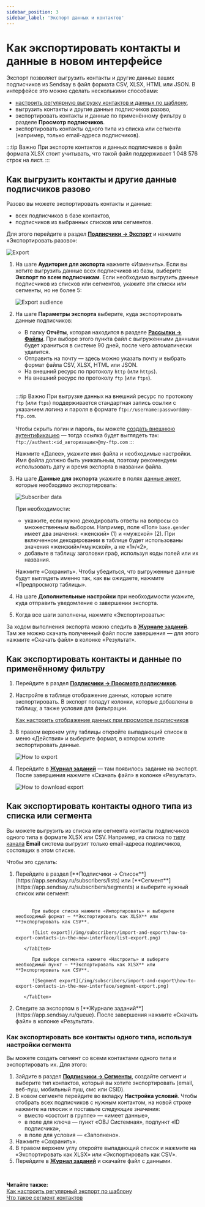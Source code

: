 ```yaml
---
sidebar_position: 3
sidebar_label: 'Экспорт данных и контактов'
---
```



# Как экспортировать контакты и данные в новом интерфейсе

Экспорт позволяет выгрузить контакты и другие данные ваших подписчиков из Sendsay в файл формата CSV, XLSX, HTML или JSON. В интерфейсе это можно сделать несколькими способами:

- [настроить регулярную выгрузку контактов и данных по шаблону](https://docs.sendsay.ru/automations/autoimport/how-to-set-autoexport),
- выгрузить контакты и другие данные подписчиков разово,
- экспортировать контакты и данные по применённому фильтру в разделе **Просмотр подписчиков**.
- экспортировать контакты одного типа из списка или сегмента (например, только email-адреса подписчиков).

:::tip Важно
При экспорте контактов и данных подписчиков в файл формата XLSX стоит учитывать, что такой файл поддерживает 1 048 576 строк на лист.
:::

## Как выгрузить контакты и другие данные подписчиков разово

Разово вы можете экспортировать контакты и данные:

- всех подписчиков в базе контактов,
- подписчиков из выбранных списков или сегментов.

Для этого перейдите в раздел [**Подписчики → Экспорт**](https://app.sendsay.ru/subscribers/subscribers/export) и нажмите «Экспортировать разово»:

![Export](/img/subscribers/import-and-export/how-to-export-contacts-in-the-new-interface/export.png)

1. На шаге **Аудитория для экспорта** нажмите «Изменить». Если вы хотите выгрузить данные всех подписчиков из базы, выберите **Экспорт по всем подписчикам**. Если необходимо выгрузить данные подписчиков из списков или сегментов, укажите эти списки или сегменты, но не более 5:

   ![Export audience](/img/subscribers/import-and-export/how-to-export-contacts-in-the-new-interface/export-audience.gif)

2. На шаге **Параметры экспорта** выберите, куда экспортировать данные подписчиков:

   - В папку **Отчёты**, которая находится в разделе [**Рассылки → Файлы**](https://app.sendsay.ru/campaigns/files). При выборе этого пункта файл с выгруженными данными будет храниться в системе 90 дней, после чего автоматически удалится.
   - Отправить на почту — здесь можно указать почту и выбрать формат файла CSV, XLSX, HTML или JSON.
   - На внешний ресурс по протоколу `http` (или `https`).
   - На внешний ресурс по протоколу `ftp` (или `ftps`).<br/><br/>

   :::tip Важно
   При выгрузке данных на внешний ресурс по протоколу `ftp` (или `ftps`) поддерживается стандартная запись ссылки с указанием логина и пароля в формате `ftp://username:password@my-ftp.com`.<br/><br/>Чтобы скрыть логин и пароль, вы можете [создать внешнюю аутентификацию](https://sendsay.ru/api/api.html#Создание-внешней-аутентификации) — тогда ссылка будет выглядеть так:<br/>`ftp://authext:<id_авторизации>@my-ftp.com`
   :::

   Нажмите «Далее», укажите имя файла и необходимые настройки. Имя файла должно быть уникальным, поэтому рекомендуем использовать дату и время экспорта в названии файла.

3. На шаге **Данные для экспорта** укажите в полях [данные анкет](https://docs.sendsay.ru/subscribers/subscriber-data/data-groups), которые необходимо экспортировать:

   ![Subscriber data](/img/subscribers/import-and-export/how-to-export-contacts-in-the-new-interface/subscriber-data.gif)

   При необходимости:

   - укажите, если нужно декодировать ответы на вопросы со множественным выбором. Например, поле «Пол» `base.gender` имеет два значения: «женский» (1) и «мужской» (2). При включенном декодировании в таблице будет использованы значения «женский»/«мужской», а не «1»/«2»,
   - добавьте в таблицу заголовки граф, используя коды полей или их названия.

   Нажмите «Сохранить». Чтобы убедиться, что выгруженные данные будут выглядеть именно так, как вы ожидаете, нажмите «Предпросмотр таблицы».

4. На шаге **Дополнительные настройки** при необходимости укажите, куда отправить уведомление о завершении экспорта.

5. Когда все шаги заполнены, нажмите «Экспортировать»:

За ходом выполнения экспорта можно следить в [**Журнале заданий**](https://app.sendsay.ru/queue). Там же можно скачать полученный файл после завершения — для этого нажмите «Скачать файл» в колонке «Результат».

## Как экспортировать контакты и данные по применённому фильтру

1. Перейдите в раздел [**Подписчики → Просмотр подписчиков**](https://app.sendsay.ru/subscribers/contacts).

2. Настройте в таблице отображение данных, которые хотите экспортировать. В экспорт попадут колонки, которые добавлены в таблицу, а также условия для фильтрации.

   [Как настроить отображение данных при просмотре подписчиков](https://docs.sendsay.ru/subscribers/contacts/how-to-display-data/)

3. В правом верхнем углу таблицы откройте выпадающий список в меню «Действия» и выберите формат, в котором хотите экспортировать данные.

   ![How to export](/img/subscribers/import-and-export\how-to-export-contacts-in-the-new-interface/how-to-export.png)

4. Перейдите в [**Журнал заданий**](https://app.sendsay.ru/queue) — там появилось задание на экспорт. После завершения нажмите «Скачать файл» в колонке «Результат».

   ![How to download export](/img/subscribers/import-and-export\how-to-export-contacts-in-the-new-interface/how-to-download-export.png)

## Как экспортировать контакты одного типа из списка или сегмента

Вы можете выгрузить из списка или сегмента контакты подписчиков одного типа в формате XLSX или CSV. Например, из списка по [типу канала](https://docs.sendsay.ru/getting-started/glossary/#т) **Email** система выгрузит только email-адреса подписчиков, состоящих в этом списке.

Чтобы это сделать:

<ol>
<li>  Перейдите в раздел [**Подписчики → Список**](https://app.sendsay.ru/subscribers/lists) или [**Сегмент**](https://app.sendsay.ru/subscribers/segments) и выберите нужный список или сегмент:</li>
<br/>
    <Tabs>

<TabItem value="key1" label="Экспорт из списка" default>

          При выборе списка нажмите «Импортировать» и выберите необходимый формат — **Экспортировать как XLSX** или **Экспортировать как CSV**.

          ![List export](/img/subscribers/import-and-export\how-to-export-contacts-in-the-new-interface/list-export.png)

       </TabItem>

<TabItem value="key2" label="Экспорт из сегмента" default>

          При выборе сегмента нажмите «Настроить» и выберите необходимый пункт — **Экспортировать как XLSX** или **Экспортировать как CSV**.

          ![Segment export](/img/subscribers/import-and-export\how-to-export-contacts-in-the-new-interface/segment-export.png)

       </TabItem>

</Tabs>

<li>  Следите за экспортом в [**Журнале заданий**](https://app.sendsay.ru/queue). После завершения нажмите «Скачать файл» в колонке «Результат».</li>
</ol>

### Как экспортировать все контакты одного типа, используя настройки сегмента

Вы можете создать сегмент со всеми контактами одного типа и экспортировать их. Для этого:

1. Зайдите в раздел [**Подписчики → Сегменты**](https://app.sendsay.ru/subscribers/segments), создайте сегмент и выберите тип контактов, который вы хотите экспортировать (email, веб-пуш, мобильный пуш, смс или CSID).
2. В новом сегменте перейдите во вкладку **Настройка условий**. Чтобы отобрать всех подписчиков с нужным контактом, на новой строке нажмите на плюсик и поставьте следующие значения:
   - вместо «состоит в группе» — «имеет данные»,
   - в поле для ключа — пункт «OBJ Системная», подпункт «ID подписчика»,
   - в поле для условия — «Заполнено».
3. Нажмите «Сохранить».
4. В правом верхнем углу откройте выпадающий список и нажмите на «Экспортировать как XLSX» или «Экспортировать как CSV».
5. Перейдите в [**Журнал заданий**](https://app.sendsay.ru/queue) и скачайте файл с данными.

<br />

**Читайте также:**<br/>
[Как настроить регулярный экспорт по шаблону](https://docs.sendsay.ru/automations/autoimport/how-to-set-autoexport)<br/>
[Что такое сегмент контактов](https://docs.sendsay.ru/subscribers/lists-and-segments/what-is-segment)

